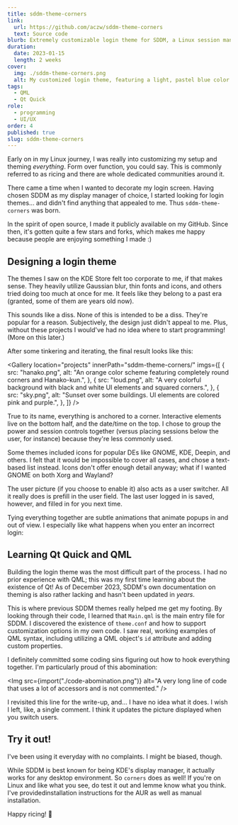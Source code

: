 ```yaml
---
title: sddm-theme-corners
link:
  url: https://github.com/aczw/sddm-theme-corners
  text: Source code
blurb: Extremely customizable login theme for SDDM, a Linux session manager. Open source.
duration:
  date: 2023-01-15
  length: 2 weeks
cover:
  img: ./sddm-theme-corners.png
  alt: My customized login theme, featuring a light, pastel blue color scheme with a glacier wallpaper.
tags:
  - QML
  - Qt Quick
role:
  - programming
  - UI/UX
order: 4
published: true
slug: sddm-theme-corners
---
```



Early on in my Linux journey, I was really into customizing my setup and theming _everything_. Form over function, you could say. This is commonly referred to as <Link href="https://jie-fang.github.io/blog/basics-of-ricing" newTab>ricing</Link> and there are whole <Link href="https://www.reddit.com/r/unixporn/" newTab>dedicated communities</Link> around it.

There came a time when I wanted to decorate my login screen. Having chosen <Link href="https://github.com/sddm/sddm/" newTab>SDDM</Link> as my display manager of choice, I started looking for login themes... and didn't find anything that appealed to me. Thus `sddm-theme-corners` was born.

In the spirit of open source, I made it publicly available on my GitHub. Since then, it's gotten quite a few stars and forks, which makes me happy because people are enjoying something I made :\)

## Designing a login theme

The themes I saw on the <Link href="https://store.kde.org/s/KDE%20Store/browse?cat=101&ord=rating" newTab>KDE Store</Link> felt too corporate to me, if that makes sense. They heavily utilize <Link href="https://store.kde.org/s/KDE%20Store/p/1214121" newTab>Gaussian blur</Link>, <Link href="https://store.kde.org/s/KDE%20Store/p/1283380" newTab>thin fonts and icons</Link>, and others tried doing <Link href="https://github.com/MarianArlt/sddm-sugar-light/wiki/Before-you-begin" newTab>too much at once</Link> for me. It feels like they belong to a past era (granted, some of them are years old now).

This sounds like a diss. None of this is intended to be a diss. They're popular for a reason. Subjectively, the design just didn't appeal to me. Plus, without these projects I would've had no idea where to start programming! (More on this later.)

After some tinkering and iterating, the final result looks like this:

<Gallery
  location="projects"
  innerPath="sddm-theme-corners/"
  imgs={[
    {
      src: "hanako.png",
      alt: "An orange color scheme featuring completely round corners and Hanako-kun.",
    },
    {
      src: "loud.png",
      alt: "A very colorful background with black and white UI elements and squared corners.",
    },
    {
      src: "sky.png",
      alt: "Sunset over some buildings. UI elements are colored pink and purple.",
    },
  ]}
/>

True to its name, everything is anchored to a corner. Interactive elements live on the bottom half, and the date/time on the top. I chose to group the power and session controls together (versus placing sessions below the user, for instance) because they're less commonly used.

<Gif className="mx-auto w-[600px]">
  <source
    src="/projects/sddm-theme-corners/power-session-buttons.mp4"
    type="video/mp4"
  ></source>
</Gif>

Some themes included icons for popular DEs like GNOME, KDE, Deepin, and others. I felt that it would be impossible to cover all cases, and chose a text-based list instead. Icons don't offer enough detail anyway; what if I wanted GNOME on both Xorg and Wayland?

The user picture (if you choose to enable it) also acts as a user switcher. All it really does is prefill in the user field. The last user logged in is saved, however, and filled in for you next time.

Tying everything together are subtle animations that animate popups in and out of view. I especially like what happens when you enter an incorrect login:

## Learning Qt Quick and QML

Building the login theme was the most difficult part of the process. I had no prior experience with QML; this was my first time learning about the existence of Qt! As of December 2023, SDDM's own <Link href="https://github.com/sddm/sddm/blob/develop/docs/THEMING.md" newTab>documentation on theming</Link> is also rather lacking and hasn't been updated in _years_.

This is where previous SDDM themes really helped me get my footing. By looking through their code, I learned that `Main.qml` is the main entry file for SDDM. I discovered the existence of `theme.conf` and how to support customization options in my own code. I saw real, working examples of QML syntax, including utilizing a QML object's `id` attribute and adding custom properties.

I definitely committed some coding sins figuring out how to hook everything together. I'm particularly proud of this abomination:

<Img
  src={import("./code-abomination.png")}
  alt="A very long line of code that uses a lot of accessors and is not commented."
/>

I revisited this line for the write-up, and... I have no idea what it does. I wish I left, like, a single comment. I think it updates the picture displayed when you switch users.

## Try it out!

I've been using it everyday with no complaints. I might be biased, though.

While SDDM is best known for being KDE's display manager, it actually works for any desktop environment. So `corners` does as well! If you're on Linux and like what you see, do test it out and lemme know what you think. I've provided<Link href="https://github.com/aczw/sddm-theme-corners#installation" newTab>installation instructions</Link> for the AUR as well as manual installation.

Happy ricing! 🍚
